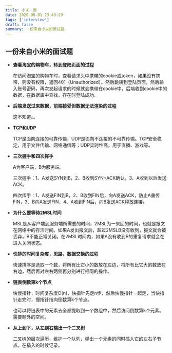 ```yaml
---
title: 小米一面
date: 2020-08-01 23:49:29
tags: ['interview']
draft: false
summary: 一份来自小米的面试题
---
```


## 一份来自小米的面试题

- **查看淘宝的购物车，转到登陆页面的过程**

  在访问淘宝的购物车时，查看请求头中携带的cookie或token，如果没有携带，则没有权限，返回401（Unauthorized）。然后跳转到登陆页面，然后输入账号密码，再次发起请求的时候就会携带在cookie中，后端收到cookie中的数据，在数据库中查找，存在时登陆成功。

- **后端发送过来数据，前端接受但数据无法渲染的过程**

  这不知道。。

- **TCP和UDP**

  TCP是面向连接的可靠传输，UDP是面向不连接的不可靠传输。TCP安全稳定，用于文件传输、网络通信等；UDP实时性高，用于直播、游戏等。

- **三次握手和四次挥手**

  A为客户端，B为服务端。

  三次握手：1、A发送SYN到B，2、B收到SYN+ACK确认，3、A收到以后发送ACK。

  四次挥手：1、A发送FIN到B，2、B收到FIN后，向A发送ACK，防止A重传FIN，3、B向A发送FIN，4、A收到FIN后，向B发送ACK释放连接。

- **为什么要等待2MSL时间**

  MSL是从客户端到服务端所需要的时间，2MSL为一来回的时间，也就是报文在网络中的存活时间。如果A发出报文后，超过2MSLB没有收到，报文就会被丢弃，B不能正常关闭。在2MSL时间内，如果A没有收到B的重复请求就会在进入关闭状态。

- **快排的时间复杂度，思路，数据交换的过程**

  快速排序是选取一个数，将所有比它小的数放在左边，将所有比它大的数放在右边，然后再对左右两侧再分别进行相同的操作。

- **链表倒数第k个节点**

  快慢指针，时间复杂度O(n)，快指针先走n步，然后快慢指针一起走，当快指针走完时，慢指针指向倒数第k个节点。

  也可以将链表中的元素去全都提取到一个数组中，然后访问倒数第k个元素。需要额外的空间。

- **从上到下，从左到右输出一个二叉树**

  二叉树的层次遍历，维护一个队列，弹出一个元素的同时插入它的左右子节点。在插入的时候记录。
